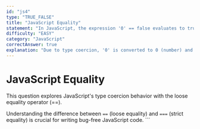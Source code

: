 ```yaml
---
id: "js4"
type: "TRUE_FALSE"
title: "JavaScript Equality"
statement: "In JavaScript, the expression '0' == false evaluates to true."
difficulty: "EASY"
category: "JavaScript"
correctAnswer: true
explanation: "Due to type coercion, '0' is converted to 0 (number) and false is converted to 0, so 0 == 0 is true."
---
```


# JavaScript Equality

This question explores JavaScript's type coercion behavior with the loose equality operator (==).

Understanding the difference between `==` (loose equality) and `===` (strict equality) is crucial for writing bug-free JavaScript code.
\`\`\`
